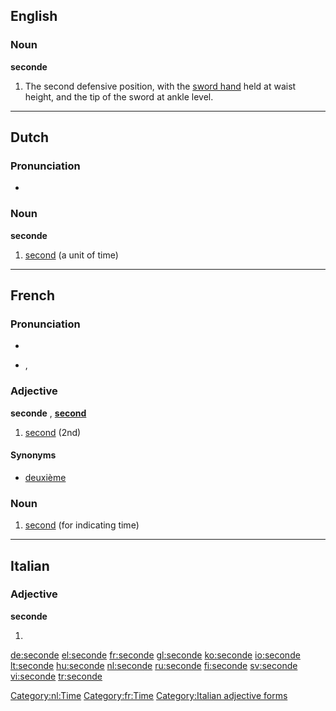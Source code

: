 ==English==

===Noun===
'''seconde'''

# {{fencing}} The second defensive position, with the [[sword hand]] held at waist height, and the tip of the sword at ankle level.

----

==Dutch==

===Pronunciation===
* {{audio|Nl-seconde.ogg|audio}}

===Noun===
'''seconde''' {{m}}

# [[second]] (a unit of time)

[[Category:nl:Time]]

----

==French==

===Pronunciation===
* {{audio|Fr-seconde.ogg|audio}}
* {{IPA|lang=fr|/sǝ.ɡɔ̃d/}}, {{SAMPA|/s@.gO~d/}}

===Adjective===
'''seconde''' {{f}}, {{m}} '''[[second]]'''

# [[second]] (2nd)

====Synonyms====
* [[deuxième]]

===Noun===
{{fr-noun|f}}

# [[second]] (for indicating time)

[[Category:fr:Time]]

----

==Italian==

===Adjective===
'''seconde''' {{p}}

# {{feminine of|secondo#Adjective|secondo}}

[[Category:Italian adjective forms]]

[[de:seconde]]
[[el:seconde]]
[[fr:seconde]]
[[gl:seconde]]
[[ko:seconde]]
[[io:seconde]]
[[lt:seconde]]
[[hu:seconde]]
[[nl:seconde]]
[[ru:seconde]]
[[fi:seconde]]
[[sv:seconde]]
[[vi:seconde]]
[[tr:seconde]]